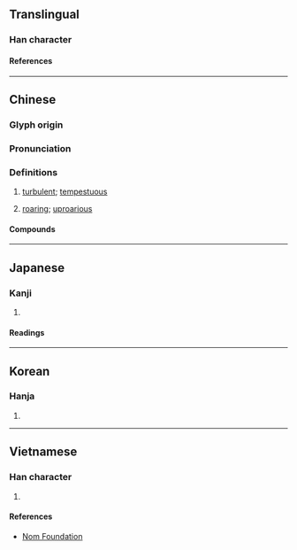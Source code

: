 {{also|汹}}
{{character info}}
==Translingual==

===Han character===
{{Han char|rn=85|rad=水|as=06|sn=9|four=37120|canj=EPUK|ids=⿰氵匈}}

====References====
{{Han ref|kx=0622.130|dkj=17417|dj=1018.110|hdz=31614.010|uh=6D36}}

----

==Chinese==
{{zh-forms|s=汹}}

===Glyph origin===
{{Han etym}}

===Pronunciation===
{{zh-pron
|m=xiōng
|c=hung1
|mn=hiong
|mc=y
|oc=y
|cat=a
}}

===Definitions===
{{zh-hanzi}}

# {{lb|zh|of [[wave]]s}} [[turbulent]]; [[tempestuous]]
# [[roaring]]; [[uproarious]]

====Compounds====
{{zh-der|其勢洶洶|天下洶洶|人情洶洶|來勢洶洶|波濤洶湧|暗潮洶湧|洶湧|洶涌|洶動|洶涌澎湃|洶湧澎湃|洶洶拳拳|洶洶|氣勢洶洶}}

----

==Japanese==

===Kanji===
{{ja-kanji|grade=|rs=水06}}

# {{rfdef|ja|sort=水06}}

====Readings====
{{ja-readings
|goon=く
|kanon=きょう
|kun=わ-く}}

----

==Korean==

===Hanja===
{{ko-hanja|흉}}

# {{rfdef|ko|sort=水06}}

----

==Vietnamese==

===Han character===
{{vi-readings|rs=水06|reading=húng}}

# {{rfdef|vi|sort=水06}}

====References====
*[http://nomfoundation.org/common/nom_details.php?codepoint=6d36 Nom Foundation]